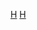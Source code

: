 {{Navbox 
|name = 华盛顿影评人协会奖
|title=[[华盛顿特区影评人协会|华盛顿特區影评人协会奖]]
|listclass = hlist
|state = {{{state|autocollapse}}}
|group1=现今常设奖项
|list1=
* [[华盛顿影评人协会奖最佳男主角|最佳男主角]]
* [[华盛顿影评人协会奖最佳女主角|最佳女主角]]
* [[华盛顿影评人协会奖最佳动画片|最佳动画片]]
* [[华盛顿影评人协会奖最佳原创剧本|最佳原创剧本]]
* [[华盛顿影评人协会奖最佳导演|最佳导演]]
* [[华盛顿影评人协会奖最佳纪录片|最佳纪录片]]
* [[华盛顿影评人协会奖最佳影片|最佳影片]]
* [[华盛顿影评人协会奖最佳外语片|最佳外语片]]
* [[华盛顿影评人协会奖最佳改编剧本|最佳改编剧本]]
* [[华盛顿影评人协会奖最佳男配角|最佳男配角]]
* [[华盛顿影评人协会奖最佳女配角|最佳女配角]]
* [[华盛顿影评人协会奖最佳摄影|最佳摄影]]
* [[华盛顿影评人协会奖最佳艺术指导|最佳美術設計]]
* [[华盛顿影评人协会奖最佳群戏|最佳整體演出]]
* [[华盛顿影评人协会奖最佳突破演技|最佳青年表演]]
* [[华盛顿影评人协会奖最佳配乐|最佳原創配乐]]
|group2= 历届奖项
|list2=
* {{le|2002年華盛頓特區影評人協會獎|Toronto Film Critics Association Awards 2002|2002}}
* {{le|2003年華盛頓特區影評人協會獎|Toronto Film Critics Association Awards 2003|2003}}
* {{le|2004年華盛頓特區影評人協會獎|Toronto Film Critics Association Awards 2004|2004}}
* [[第4届华盛顿影评人协会奖|2005]]
* [[第5届华盛顿影评人协会奖|2006]]
* [[第6届华盛顿影评人协会奖|2007]]
* [[第7届华盛顿影评人协会奖|2008]]
* [[第8届华盛顿影评人协会奖|2009]]
* [[第9届华盛顿影评人协会奖|2010]]
* [[第10届华盛顿影评人协会奖|2011]]
* [[第11届华盛顿影评人协会奖|2012]]
* [[第12届华盛顿影评人协会奖|2013]]
* {{le|2014年華盛頓特區影評人協會獎|Toronto Film Critics Association Awards 2014|2014}}
* {{le|2015年華盛頓特區影評人協會獎|Toronto Film Critics Association Awards 2015|2015}}
* {{le|2016年華盛頓特區影評人協會獎|Toronto Film Critics Association Awards 2016|2016}}
* {{le|2017年華盛頓特區影評人協會獎|Toronto Film Critics Association Awards 2017|2017}}
* {{le|2018年華盛頓特區影評人協會獎|Toronto Film Critics Association Awards 2018|2018}}
* {{le|2019年華盛頓特區影評人協會獎|Toronto Film Critics Association Awards 2019|2019}}
* [[2020年華盛頓特區影評人協會獎|2020]]
* [[2021年華盛頓特區影評人協會獎|2021]]
}}
[[Category:华盛顿影评人协会奖|H]]
<noinclude>
{{collapsible option}}
[[Category:美国电影奖项模板|H]]
</noinclude>